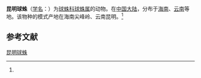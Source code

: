{{Speciesbox
| name = 昆明球蛛
| status = 
| status_system = 
| image = 
| genus = Theridion
| species = kunmingicum
| authority = (Zhu, 1998)<ref name='id13130'>{{cite web| url =http://www.bioinfo.cn/db05/BjdwSpecies.php?action=view&id=13130| title =昆明球蛛| work =《中国动物物种编目数据库》| publisher =中国科学院微生物研究所| author =中国科学院动物研究所| accessdate =2009-04-28| deadurl =yes| archiveurl =https://web.archive.org/web/20160305080043/http://www.bioinfo.cn/db05/BjdwSpecies.php?action=view&id=13130| archivedate =2016-03-05}}</ref>
}}

'''昆明球蛛'''（[[学名|学名]]：{{lang|la|''Theridion kunmingicum''}}）为[[球蛛科|球蛛科]][[球蛛属|球蛛属]]的动物。在[[中国大陆|中国大陆]]，分布于[[海南|海南]]、[[云南|云南]]等地。该物种的模式产地在海南尖峰岭、云南昆明。<ref name='id13130'/>

== 参考文献 ==
{{reflist}}

{{Wikispecies|Theridion kunmingicum}}

[[Category:球蛛属|昆明球蛛]]


{{蜘蛛小作品}}